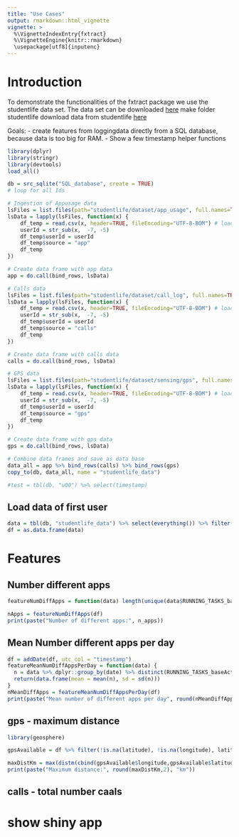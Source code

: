 ```yaml
---
title: "Use Cases"
output: rmarkdown::html_vignette
vignette: >
  %\VignetteIndexEntry{fxtract}
  %\VignetteEngine{knitr::rmarkdown}
  \usepackage[utf8]{inputenc}
---
```


# Introduction
To demonstrate the functionalities of the fxtract package we use the studentlife data set.
The data set can be downloaded [here](http://studentlife.cs.dartmouth.edu/dataset.html)
make folder studentlife
download data from studentlife [here](http://studentlife.cs.dartmouth.edu/dataset.html)

Goals:
- create features from loggingdata directly from a SQL database, because data is too big for RAM.
- Show a few timestamp helper functions

```r
library(dplyr)
library(stringr)
library(devtools)
load_all()

db = src_sqlite("SQL_database", create = TRUE)
# loop for all Ids

# Ingestion of Appusage data
lsFiles = list.files(path="studentlife/dataset/app_usage", full.names=TRUE, recursive=FALSE)[1:2]
lsData = lapply(lsFiles, function(x) {
    df_temp = read.csv(x, header=TRUE, fileEncoding="UTF-8-BOM") # load file
    userId = str_sub(x,  -7, -5)
    df_temp$userId = userId
    df_temp$source = "app"
    df_temp
})

# Create data frame with app data
app = do.call(bind_rows, lsData)

# Calls data
lsFiles = list.files(path="studentlife/dataset/call_log", full.names=TRUE, recursive=FALSE)[1:2]
lsData = lapply(lsFiles, function(x) {
    df_temp = read.csv(x, header=TRUE, fileEncoding="UTF-8-BOM") # load file
    userId = str_sub(x,  -7, -5)
    df_temp$userId = userId
    df_temp$source = "calls"
    df_temp
})

# Create data frame with calls data
calls = do.call(bind_rows, lsData)

# GPS data
lsFiles = list.files(path="studentlife/dataset/sensing/gps", full.names=TRUE, recursive=FALSE)[1:2]
lsData = lapply(lsFiles, function(x) {
    df_temp = read.csv(x, header=TRUE, fileEncoding="UTF-8-BOM") # load file
    userId = str_sub(x,  -7, -5)
    df_temp$userId = userId
    df_temp$source = "gps"
    df_temp
})

# Create data frame with gps data
gps = do.call(bind_rows, lsData)

# Combine data frames and save as data base
data_all = app %>% bind_rows(calls) %>% bind_rows(gps)
copy_to(db, data_all, name = "studentlife_data")

#test = tbl(db, "u00") %>% select(timestamp)


```

## Load data of first user
```r
data = tbl(db, "studentlife_data") %>% select(everything()) %>% filter(userId == "u00")
df = as.data.frame(data)
```

# Features
## Number different apps
```r
featureNumDiffApps = function(data) length(unique(data$RUNNING_TASKS_baseActivity_mPackage))

nApps = featureNumDiffApps(df)
print(paste("Number of different apps:", n_apps))
```

## Mean Number different apps per day
```r
df = addDate(df, utc_col = "timestamp")
featureMeanNumDiffAppsPerDay = function(data) {
  n = data %>% dplyr::group_by(date) %>% distinct(RUNNING_TASKS_baseActivity_mPackage) %>% summarize(n = n()) %>% pull(n)
  return(data.frame(mean = mean(n), sd = sd(n)))
}
nMeanDiffApps = featureMeanNumDiffAppsPerDay(df)
print(paste("Mean number of different apps per day", round(nMeanDiffApps[1],2), "with standard deviation", round(nMeanDiffApps[2],2)))
```

## gps - maximum distance
```r
library(geosphere)

gpsAvailable = df %>% filter(!is.na(latitude), !is.na(longitude), latitude >= 0, latitude <= 360, longitude >= 0, longitude <= 360)

maxDistKm = max(distm(cbind(gpsAvailable$longitude,gpsAvailable$latitude))) / 1000
print(paste("Maximum distance:", round(maxDistKm,2), "km"))

```

## calls - total number caals

# show shiny app



